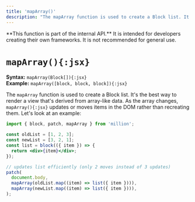```yaml
---
title: 'mapArray()'
description: "The mapArray function is used to create a Block list. It's the best way to loop over an array."
---
```



<Callout type="warning">
  **This function is part of the internal API.** It is intended for developers
  creating their own frameworks. It is not recommended for general use.
</Callout>

<br />

# `mapArray(){:jsx}`

**Syntax:** `mapArray(Block[]){:jsx}`\
**Example:** `mapArray([block, block, block]){:jsx}`

The `mapArray` function is used to create a Block list. It's the best way to render a view that's derived from array-like data. As the array changes, `mapArray(){:jsx}` updates or moves items in the DOM rather than recreating them. Let's look at an example:

```jsx
import { block, patch, mapArray } from 'million';

const oldList = [1, 2, 3];
const newList = [3, 2, 1];
const list = block(({ item }) => {
  return <div>{item}</div>;
});

// updates list efficiently (only 2 moves instead of 3 updates)
patch(
  document.body,
  mapArray(oldList.map((item) => list({ item }))),
  mapArray(newList.map((item) => list({ item }))),
);
```
